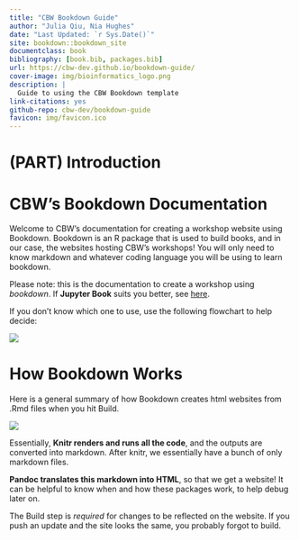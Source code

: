 ```yaml
--- 
title: "CBW Bookdown Guide"
author: "Julia Qiu, Nia Hughes"
date: "Last Updated: `r Sys.Date()`"
site: bookdown::bookdown_site
documentclass: book
bibliography: [book.bib, packages.bib]
url: https://cbw-dev.github.io/bookdown-guide/ 
cover-image: img/bioinformatics_logo.png
description: |
  Guide to using the CBW Bookdown template
link-citations: yes
github-repo: cbw-dev/bookdown-guide
favicon: img/favicon.ico
---
```


# (PART) Introduction {-}

# CBW's Bookdown Documentation

Welcome to CBW's documentation for creating a workshop website using Bookdown. Bookdown is an R package that is used to build books, and in our case, the websites hosting CBW's workshops! You will only need to know markdown and whatever coding language you will be using to learn bookdown.

Please note: this is the documentation to create a workshop using *bookdown*. If **Jupyter Book** suits you better, see [here](https://cbw-dev.github.io/jupyterbook-docs/).

If you don't know which one to use, use the following flowchart to help decide:

<img src="https://docs.google.com/drawings/d/e/2PACX-1vSZaIjEG1ebE4EpmajloUcBcG304StHdlC53Uio9obBFmxK5j190fcgpiNhx5p5p-FYILaoWz9Y5ZXb/pub?w=1663&amp;h=1044">

# How Bookdown Works 
Here is a general summary of how Bookdown creates html websites from .Rmd files when you hit Build.

<img src="https://docs.google.com/drawings/d/e/2PACX-1vSf5dxJdl-7PAlIBqdqPiSxdtzFVWOUnbbPzhrTu9POTXnzJ3NvoNUPwZHh8vDQRJ3p99FTST4uXUa7/pub?w=792&amp;h=147">

Essentially, **Knitr renders and runs all the code**, and the outputs are converted into markdown. After knitr, we essentially have a bunch of only markdown files.

**Pandoc translates this markdown into HTML**, so that we get a website! It can be helpful to know when and how these packages work, to help debug later on. 

:::: {.callout type="blue" style="subtle" title="Note!"}

The Build step is *required* for changes to be reflected on the website. If you push an update and the site looks the same, you probably forgot to build.

::::
